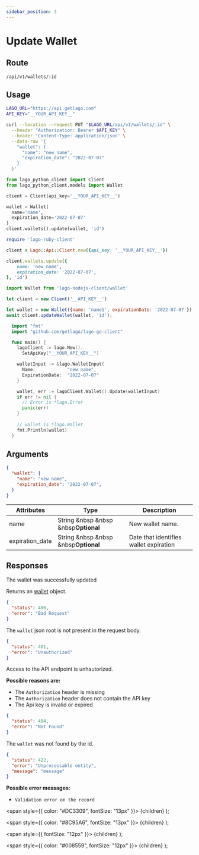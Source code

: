 ```yaml
---
sidebar_position: 3
---
```



# Update Wallet

## Route

```curl title="PUT"
/api/v1/wallets/:id
```

## Usage

<Tabs groupId="prog-language">
  <TabItem value="curl" label="Curl" default>

  ```bash
  LAGO_URL="https://api.getlago.com"
  API_KEY="__YOUR_API_KEY__"

  curl --location --request PUT "$LAGO_URL/api/v1/wallets/:id" \
    --header "Authorization: Bearer $API_KEY" \
    --header 'Content-Type: application/json' \
    --data-raw '{
      "wallet": {
        "name": "new_name",
        "expiration_date": "2022-07-07"
      }
    }'
  ```
  </TabItem>

  <TabItem value="python" label="Python">

  ```python
  from lago_python_client import Client
  from lago_python_client.models import Wallet

  client = Client(api_key='__YOUR_API_KEY__')

  wallet = Wallet(
    name='name',
    expiration_date='2022-07-07'
  )
  client.wallets().update(wallet, 'id')
  ```
  </TabItem>

  <TabItem value="ruby" label="Ruby">

  ```ruby
  require 'lago-ruby-client'

  client = Lago::Api::Client.new({api_key: '__YOUR_API_KEY__'})

  client.wallets.update({
      name: 'new name',
      expiration_date: '2022-07-07',
  }, 'id')
  ```
  </TabItem>

  <TabItem value="javascript" label="Node.js">

  ```javascript
  import Wallet from 'lago-nodejs-client/wallet'

  let client = new Client('__API_KEY__')

  let wallet = new Wallet({name: 'name1', expirationDate: '2022-07-07'})
  await client.updateWallet(wallet, 'id');
  ```
  </TabItem>

  <TabItem value="go" label="Go">

  ```go
    import "fmt"
    import "github.com/getlago/lago-go-client"

    func main() {
      lagoClient := lago.New().
        SetApiKey("__YOUR_API_KEY__")

      walletInput := &lago.WalletInput{
        Name:            "new name",
        ExpirationDate:  "2022-07-07"
      }

      wallet, err := lagoClient.Wallet().Update(walletInput)
      if err != nil {
        // Error is *lago.Error
        panic(err)
      }
        
      // wallet is *lago.Wallet
      fmt.Println(wallet)
    }
  ```

  </TabItem>
</Tabs>

## Arguments

```json
{
  "wallet": {
    "name": "new name",
    "expiration_date": "2022-07-07",
  }
}
```

| Attributes | Type | Description |
|--|--|--|
| name | String &nbsp &nbsp &nbsp<Optional>**Optional**</Optional> | New wallet name. |
| expiration_date | String &nbsp &nbsp &nbsp<Optional>**Optional**</Optional> | Date that identifies wallet expiration |
## Responses

<Tabs>
  <TabItem value="200" label="HTTP 200" default>
  The wallet was successfully updated

  Returns an [wallet](./wallet-object) object.
  </TabItem>

  <TabItem value="400" label="HTTP 400">

  ```json
  {
    "status": 400,
    "error": "Bad Request"
  }
  ```

  The `wallet` json root is not present in the request body.
  </TabItem>

  <TabItem value="401" label="HTTP 401">

  ```json
  {
    "status": 401,
    "error": "Unauthorized"
  }
  ```

  Access to the API endpoint is unhautorized.

  **Possible reasons are:**
  * The `Authorization` header is missing
  * The `Authorization` header does not contain the API key
  * The Api key is invalid or expired


  </TabItem>

  <TabItem value="404" label="HTTP 404">

  ```json
  {
    "status": 404,
    "error": "Not Found"
  }
  ```

  The `wallet` was not found by the id.
  </TabItem>

  <TabItem value="422" label="HTTP 422">

  ```json
  {
    "status": 422,
    "error": "Unprocessable entity",
    "message": "message"
  }
  ```

  **Possible error messages:**
  * `Validation error on the record`


  </TabItem>
</Tabs>



  <span
    style={{
      color: "#DC3309",
      fontSize: "13px"
    }}>
    {children}
  </span>
);

  <span
    style={{
      color: "#8C95A6",
      fontSize: "13px"
    }}>
    {children}
  </span>
);

  <span
    style={{
      fontSize: "12px"
    }}>
    {children}
  </span>
);

  <span
    style={{
      color: "#008559",
      fontSize: "12px"
    }}>
    {children}
  </span>
);

